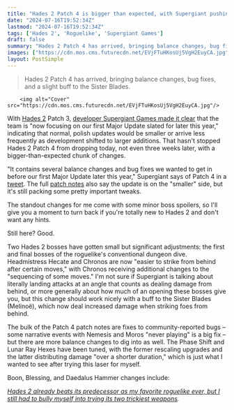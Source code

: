 ```yaml
---
title: "Hades 2 Patch 4 is bigger than expected, with Supergiant pushing balance changes and bug fixes 'we wanted to get in before our first Major Update later this year'"
date: "2024-07-16T19:52:34Z"
lastmod: "2024-07-16T19:52:34Z"
tags: ['Hades 2', 'Roguelike', 'Supergiant Games']
draft: false
summary: "Hades 2 Patch 4 has arrived, bringing balance changes, bug fixes, and a slight buff to the Sister Blades."
images: ["https://cdn.mos.cms.futurecdn.net/EVjFTuHKosUj5VgH2EuyCA.jpg"]
layout: PostSimple
---
```

> Hades 2 Patch 4 has arrived, bringing balance changes, bug fixes, and a slight buff to the Sister Blades.


        <img alt="Cover" src="https://cdn.mos.cms.futurecdn.net/EVjFTuHKosUj5VgH2EuyCA.jpg"/>
        
With [<u>Hades 2</u>](https://www.gamesradar.com/hades-2-guide/) Patch 3, [<u>developer Supergiant Games made it clear</u>](https://www.gamesradar.com/games/roguelike/hades-2-takes-another-big-step-forward-with-patch-3-and-the-devs-are-now-focusing-on-our-first-major-update-slated-for-later-this-year/) that the team is "now focusing on our first Major Update slated for later this year," indicating that normal, polish updates would be smaller or arrive less frequently as development shifted to larger additions. That hasn't stopped Hades 2 Patch 4 from dropping today, not even three weeks later, with a bigger-than-expected chunk of changes.

"It contains several balance changes and bug fixes we wanted to get in before our first Major Update later this year," Supergiant says of Patch 4 in a [tweet](https://x.com/SupergiantGames/status/1813283694913986882/photo/1). The full [patch notes](https://store.steampowered.com/news/app/1145350/view/6231376270663101766) also say the update is on the "smaller" side, but it's still packing some pretty important tweaks. 

The standout changes for me come with some minor boss spoilers, so I'll give you a moment to turn back if you're totally new to Hades 2 and don't want any hints. 

Still here? Good. 

Two Hades 2 bosses have gotten small but significant adjustments: the first and final bosses of the roguelike's conventional dungeon dive. Headmistress Hecate and Chronos are now "easier to strike from behind after certain moves," with Chronos receiving additional changes to the "sequencing of some moves." I'm not sure if Supergiant is talking about literally landing attacks at an angle that counts as dealing damage from behind, or more generally about how much of an opening these bosses give you, but this change should work nicely with a buff to the Sister Blades (Melinoë), which now deal increased damage when striking foes from behind. 

The bulk of the Patch 4 patch notes are fixes to community-reported bugs – some narrative events with Nemesis and Moros "never playing" is a big fix – but there are more balance changes to dig into as well. The Phase Shift and Lunar Ray Hexes have been tuned, with the former rescaling upgrades and the latter distributing damage "over a shorter duration," which is just what I wanted to see after trying this laser for myself. 

Boon, Blessing, and Daedalus Hammer changes include: 

[<u><em>Hades 2 already beats its predecessor as my favorite roguelike ever, but I still had to bully myself into trying its two trickiest weapons</em></u>](https://www.gamesradar.com/games/hades/hades-2-already-beats-its-predecessor-as-my-favorite-roguelike-ever-but-i-still-had-to-bully-myself-into-trying-its-two-trickiest-weapons/)*.*
        